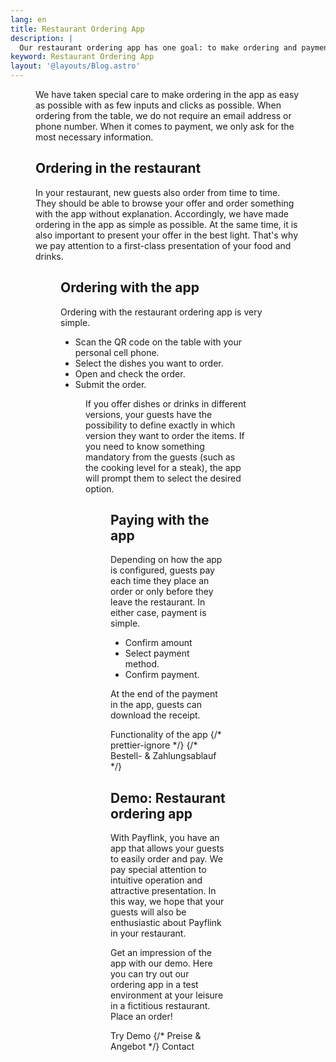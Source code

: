 ```yaml
---
lang: en
title: Restaurant Ordering App
description: |
  Our restaurant ordering app has one goal: to make ordering and payment as easy as possible for your restaurant's guests.
keyword: Restaurant Ordering App
layout: '@layouts/Blog.astro'
---
```



<Figure
  caption="Menu in restaurant order app."
  src={import('../../images/restaurant-bestell-app.png')}
/>

We have taken special care to make ordering in the app as easy as possible with as few inputs and clicks as possible. When ordering from the table, we do not require an email address or phone number. When it comes to payment, we only ask for the most necessary information.

## Ordering in the restaurant

In your restaurant, new guests also order from time to time. They should be able to browse your offer and order something with the app without explanation. Accordingly, we have made ordering in the app as simple as possible. At the same time, it is also important to present your offer in the best light. That's why we pay attention to a first-class presentation of your food and drinks.

<Figure
  caption="See variations in the Order app."
  src={import('../../images/variationen.png')}
/>

## Ordering with the app

Ordering with the restaurant ordering app is very simple.

- Scan the QR code on the table with your personal cell phone.
- Select the dishes you want to order. <svg style="height: 1em; width: 1em; stroke: var(--primary-color); stroke-width: 4;" viewBox="0 0 24 24"> <path d="M 2,12 L 22,12 M 12,2 L 12,22" /> </svg>
- Open and check the order.
- Submit the order.

<Figure
  caption="A guest has created an order in the app."
  src={import('../../images/bestellung.png')}
/>

If you offer dishes or drinks in different versions, your guests have the possibility to define exactly in which version they want to order the items. If you need to know something mandatory from the guests (such as the cooking level for a steak), the app will prompt them to select the desired option.

<Figure
  caption="Select options in app."
  src={import('../../images/optionen.png')}
/>

## Paying with the app

Depending on how the app is configured, guests pay each time they place an order or only before they leave the restaurant. In either case, payment is simple.

- Confirm amount
- Select payment method.
- Confirm payment.

At the end of the payment in the app, guests can download the receipt.

<ButtonList>
  <ButtonLink href="/en/funktionsumfang/">Functionality of the app</ButtonLink>
  {/* prettier-ignore */}
  {/* <ButtonLink href="/de/bestell-und-zahlungs-ablauf-gastro-betriebe/">Bestell- &amp; Zahlungsablauf</ButtonLink> */}
</ButtonList>

## Demo: Restaurant ordering app

With Payflink, you have an app that allows your guests to easily order and pay. We pay special attention to intuitive operation and attractive presentation. In this way, we hope that your guests will also be enthusiastic about Payflink in your restaurant.

Get an impression of the app with our demo. Here you can try out our ordering app in a test environment at your leisure in a fictitious restaurant. Place an order!

<ButtonList>
  <ButtonLink href="/en/demo/">Try Demo</ButtonLink>
  {/* <ButtonLink href="/de/preise/">Preise &amp; Angebot</ButtonLink> */}
  <ButtonLink href="/en/contact/">Contact</ButtonLink>
</ButtonList>
